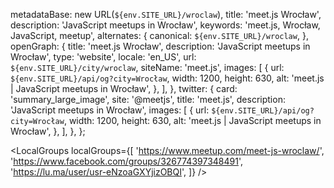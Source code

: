 
  metadataBase: new URL(`${env.SITE_URL}/wroclaw`),
  title: 'meet.js Wrocław',
  description: 'JavaScript meetups in Wrocław',
  keywords: 'meet.js, Wrocław, JavaScript, meetup',
  alternates: {
    canonical: `${env.SITE_URL}/wroclaw`,
  },
  openGraph: {
    title: 'meet.js Wrocław',
    description: 'JavaScript meetups in Wrocław',
    type: 'website',
    locale: 'en_US',
    url: `${env.SITE_URL}/city/wroclaw`,
    siteName: 'meet.js',
    images: [
      {
        url: `${env.SITE_URL}/api/og?city=Wrocław`,
        width: 1200,
        height: 630,
        alt: 'meet.js | JavaScript meetups in Wrocław',
      },
    ],
  },
  twitter: {
    card: 'summary_large_image',
    site: '@meetjs',
    title: 'meet.js',
    description: 'JavaScript meetups in Wrocław',
    images: [
      {
        url: `${env.SITE_URL}/api/og?city=Wrocław`,
        width: 1200,
        height: 630,
        alt: 'meet.js | JavaScript meetups in Wrocław',
      },
    ],
  },
};

<CityBanner city="Wrocław" background="city/wroclaw.jpeg" />

<EventSection city="Wrocław" />

<LocalGroups
  localGroups={[
    'https://www.meetup.com/meet-js-wroclaw/',
    'https://www.facebook.com/groups/326774397348491',
    'https://lu.ma/user/usr-eNzoaGXYjizOBQI',
  ]}
/>

<FAQ questions={WroclawFAQ} />

<Organizers city="Wrocław" organizers={WroclawOrganizers} />

<CityEmail email="wroclaw@meetjs.pl" />
